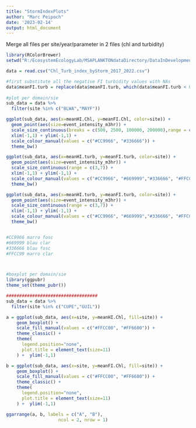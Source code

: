 ```yaml
---
title: "StormIndexPlots"
author: "Marc Peipoch"
date: '2023-02-14'
output: html_document
---
```


Merge all files per site/year/parameter in 2 files (chl and turbidity) 
```r
library(RColorBrewer)
setwd("R:/EcosystemEcologyLab/MSAPLANKTONdataDirectory/DataInDevelopment/Aggregations/AggregatedNEONdata/04_product")

data = read.csv("Chl_Turb_index_byStorm_2017_2022.csv")

#first substitute all the negative FI turbidity values with NAs
data$meanFI.turb = replace(data$meanFI.turb, which(data$meanFI.turb < 0), NA)
  
#plot per domain/sie
sub_data = data %>%
  filter(site %in% c("BLWA","MAYF"))

ggplot(sub_data, aes(x=meanHI.Chl, y=meanFI.Chl, color=site)) + 
  geom_point(aes(size=event_intensity_m3hr)) +
  scale_size_continuous(breaks = c(500, 2500, 100000, 200000),range = c(3,7)) + 
  xlim(-1,1) + ylim(-1,1) +
  scale_colour_manual(values = c("#CC9966", "#336666")) + 
  theme_bw()

ggplot(sub_data, aes(x=meanHI.turb, y=meanFI.turb, color=site)) + 
  geom_point(aes(size=event_intensity_m3hr)) +
  scale_size_continuous(range = c(3,7)) + 
  xlim(-1,1) + ylim(-1,1) +
  scale_colour_manual(values = c("#CC9966", "#669999","#336666", "#FFCC99")) + 
  theme_bw()

ggplot(sub_data, aes(x=meanHI.turb, y=meanFI.turb, color=site)) + 
  geom_point(aes(size=event_intensity_m3hr)) +
  scale_size_continuous(range = c(3,7)) + 
  xlim(-1,1) + ylim(-1,1) +
  scale_colour_manual(values = c("#CC9966", "#669999","#336666", "#FFCC99")) + 
  theme_bw()


#CC9966 marro fosc
#669999 blau clar
#336666 blau fosc
#FFCC99 marro clar



#boxplot per domain/sie
library(ggpubr)
theme_set(theme_pubr())

###################################
sub_data = data %>%
  filter(site %in% c("CUPE","GUIL"))

a = ggplot(sub_data, aes(x=site, y=meanHI.Chl, fill=site)) +
    geom_boxplot() +
    scale_fill_manual(values = c("#FFCC00", "#FF6600")) +  
    theme_classic() +
    theme(
      legend.position="none",
      plot.title = element_text(size=11)
    ) +  ylim(-1,1) 

b = ggplot(sub_data, aes(x=site, y=meanFI.Chl, fill=site)) +
    geom_boxplot() +
    scale_fill_manual(values = c("#FFCC00", "#FF6600")) +  
    theme_classic() +
    theme(
      legend.position="none",
      plot.title = element_text(size=11)
    ) +  ylim(-1,1) 

ggarrange(a, b, labels = c("A", "B"),
                    ncol = 2, nrow = 1)

```

